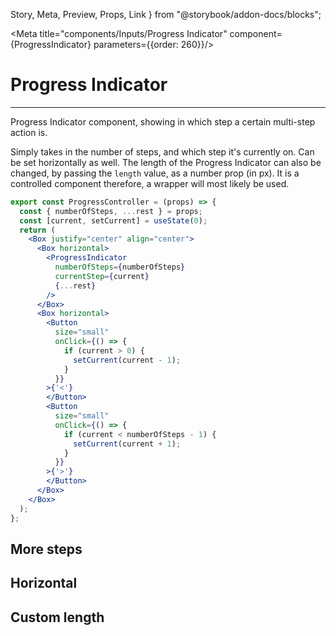   Story,
  Meta,
  Preview,
  Props,
  Link
} from "@storybook/addon-docs/blocks";

<Meta title="components/Inputs/Progress Indicator" component={ProgressIndicator} parameters={{order: 260}}/>

# Progress Indicator

<hr />


<Preview withSource="open">
  <Story name="Base">
    <ProgressController numberOfSteps={3} />
  </Story>
</Preview>

Progress Indicator component, showing in which step a certain multi-step action is.

Simply takes in the number of steps, and which step it's currently on. Can be set horizontally as well.
The length of the Progress Indicator can also be changed, by passing the ```length``` value, as a number prop (in px).
It is a controlled component therefore, a wrapper will most likely be used.


```jsx
export const ProgressController = (props) => {
  const { numberOfSteps, ...rest } = props;
  const [current, setCurrent] = useState(0);
  return (
    <Box justify="center" align="center">
      <Box horizontal>
        <ProgressIndicator
          numberOfSteps={numberOfSteps}
          currentStep={current}
          {...rest}
        />
      </Box>
      <Box horizontal>
        <Button
          size="small"
          onClick={() => {
            if (current > 0) {
              setCurrent(current - 1);
            }
          }}
        >{'<'}
        </Button>
        <Button
          size="small"
          onClick={() => {
            if (current < numberOfSteps - 1) {
              setCurrent(current + 1);
            }
          }}
        >{'>'}
        </Button>
      </Box>
    </Box>
  );
};
```

## More steps

<Preview withSource="open">
  <Story name="More Steps">
    <Box horizontal>
      <ProgressController numberOfSteps={3} />
      <ProgressController numberOfSteps={4} />
      <ProgressController numberOfSteps={5} />
    </Box>
  </Story>
</Preview>

## Horizontal

<Preview withSource="open">
  <Story name="Horizontal">
    <Box>
      <ProgressController horizontal numberOfSteps={3} />
      <ProgressController horizontal numberOfSteps={4} />
      <ProgressController horizontal numberOfSteps={5} />
    </Box>
  </Story>
</Preview>

## Custom length

<Preview withSource="open">
  <Story name="Custom Length">
    <Box>
      <ProgressController length={200} horizontal numberOfSteps={3} />
      <ProgressController length={400} horizontal numberOfSteps={3} />
      <ProgressController length={600} horizontal numberOfSteps={3} />
    </Box>
  </Story>
</Preview>

<Props of={ProgressIndicator} />
